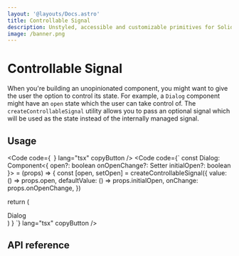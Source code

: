 ```yaml
---
layout: '@layouts/Docs.astro'
title: Controllable Signal
description: Unstyled, accessible and customizable primitives for SolidJS.
image: /banner.png
---
```


# Controllable Signal

When you're building an unopinionated component, you might want to give the user the option to control its state. For example, a `Dialog` component might have an `open` state which the user can take control of. The `createControllableSignal` utility allows you to pass an optional signal which will be used as the state instead of the internally managed signal.

## Usage
<Code code={`
`} lang="tsx" copyButton />
<Code code={`
const Dialog: Component<{
  open?: boolean
  onOpenChange?: Setter<boolean>
  initialOpen?: boolean
}> = (props) => {
  const [open, setOpen] = createControllableSignal({
    value: () => props.open,
    defaultValue: () => props.initialOpen,
    onChange: props.onOpenChange,
  })

  return (
    <Show when={open()}>
      <div>Dialog</div>
    </Show>
  )
}
`} lang="tsx" copyButton />

## API reference

<GenerateApiDocs utility="createControllableSignal" />
